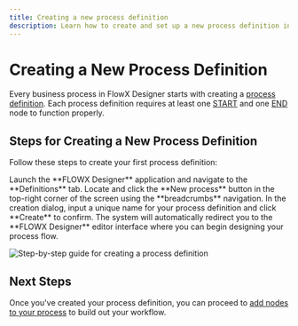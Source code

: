 ```yaml
---
title: Creating a new process definition
description: Learn how to create and set up a new process definition in FlowX Designer. This guide explains step-by-step how to start a new business process workflow, including adding essential START and END nodes.
---
```


# Creating a New Process Definition

Every business process in FlowX Designer starts with creating a [process definition](../../building-blocks/process/process-definition). Each process definition requires at least one [START](../../building-blocks/node/start-end-node#start-node) and one [END](../../building-blocks/node/start-end-node#end-node) node to function properly.

## Steps for Creating a New Process Definition

Follow these steps to create your first process definition:

<Steps>
<Step>
Launch the **FLOWX Designer** application and navigate to the **Definitions** tab.
</Step>
<Step>
Locate and click the **New process** button in the top-right corner of the screen using the **breadcrumbs** navigation.
</Step>
<Step>
In the creation dialog, input a unique name for your process definition and click **Create** to confirm.
</Step>
<Step>
The system will automatically redirect you to the **FLOWX Designer** editor interface where you can begin designing your process flow.
</Step>
</Steps>

![Step-by-step guide for creating a process definition](https://s3.eu-west-1.amazonaws.com/docx.flowx.ai/flowx-designer/process_flow_process_definition.gif)

## Next Steps

Once you've created your process definition, you can proceed to [add nodes to your process](../adding-a-new-node) to build out your workflow.</fileContent>
</invoke>